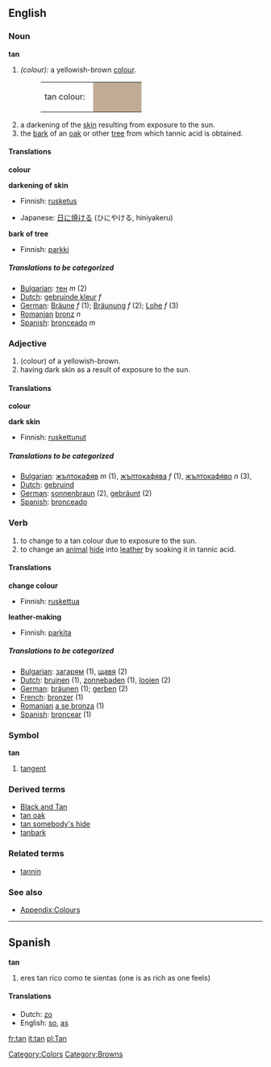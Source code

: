 {{Wikipedia}}
==English==

===Noun===
'''tan'''
#''(colour):'' a yellowish-brown [[color|colour]].
#:<table><tr><td>tan colour: &nbsp;</td><td bgcolor="#C0AC96" width="80">&nbsp; </td></tr></table>
#a darkening of the [[skin]] resulting from exposure to the sun.
#the [[bark]] of an [[oak]] or other [[tree]] from which tannic acid is obtained.

====Translations====
'''colour'''
{{top}}
{{mid}}
{{bottom}}

'''darkening of skin'''
{{top}}
*Finnish: [[rusketus]]
{{mid}}
*Japanese: [[日に焼ける]] (ひにやける, hiniyakeru)
{{bottom}}

'''bark of tree'''
{{top}}
*Finnish: [[parkki]]
{{mid}}
{{bottom}}

=====Translations to be categorized=====
{{checktrans}}
<!--Remove this section once all of the translations below have been moved into the tables above.-->

*[[Bulgarian]]: [[тен]] ''m'' (2)
*[[Dutch]]: [[gebruinde kleur]] ''f''
*[[German]]: [[Bräune]] ''f'' (1); [[Bräunung]] ''f'' (2); [[Lohe]] ''f'' (3)
*[[Romanian]] [[bronz]] ''n''
*[[Spanish]]: [[bronceado]] ''m''

=== Adjective ===
#(colour) of a yellowish-brown.
#having dark skin as a result of exposure to the sun.

==== Translations ====
'''colour'''
{{top}}
{{mid}}
{{bottom}}

'''dark skin'''
{{top}}
*Finnish: [[ruskettunut]]
{{mid}}
{{bottom}}

=====Translations to be categorized=====
{{checktrans}}
<!--Remove this section once all of the translations below have been moved into the tables above.-->
*[[Bulgarian]]: [[жълтокафяв]] ''m'' (1), [[жълтокафява]] ''f'' (1), [[жълтокафяво]] ''n'' (3), 
*[[Dutch]]: [[gebruind]]
*[[German]]: [[sonnenbraun]] (2), [[gebräunt]] (2)
*[[Spanish]]: [[bronceado]]

=== Verb ===
#to change to a tan colour due to exposure to the sun.
#to change an [[animal]] [[hide]] into [[leather]] by soaking it in tannic acid.

====Translations====
'''change colour'''
{{top}}
*Finnish: [[ruskettua]]
{{mid}}
{{bottom}}

'''leather-making'''
{{top}}
*Finnish: [[parkita]]
{{mid}}
{{bottom}}

=====Translations to be categorized=====
{{checktrans}}
<!--Remove this section once all of the translations below have been moved into the tables above.-->

*[[Bulgarian]]: [[загарям]] (1), [[щавя]] (2)
*[[Dutch]]: [[bruinen]] (1), [[zonnebaden]] (1), [[looien]] (2)
*[[German]]: [[bräunen]] (1); [[gerben]] (2)
*[[French]]: [[bronzer]] (1)
*[[Romanian]] [[a se bronza]] (1)
*[[Spanish]]: [[broncear]] (1)

===Symbol===
'''tan'''

#{{trigonometry}} [[tangent]]

===Derived terms===
*[[Black and Tan]]
*[[tan oak]]
*[[tan somebody's hide]]
*[[tanbark]]

===Related terms===
*[[tannin]]

===See also===
*[[Wiktionary_Appendix:Colours|Appendix:Colours]]

[[Category:Colors]]
[[Category:Browns]]

----

==Spanish==

'''tan'''

# eres tan rico como te sientas (one is as rich as one feels)

====Translations====
*Dutch: [[zo]]
*English: [[so]], [[as]]

[[fr:tan]]
[[it:tan]]
[[pl:Tan]]